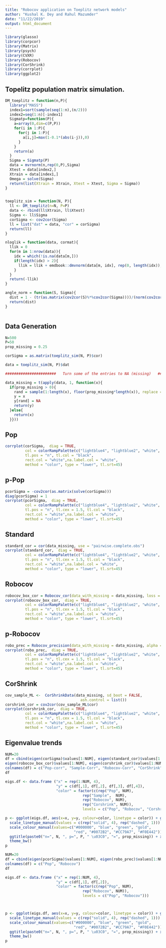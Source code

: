 ```yaml
---
title: "Robocov application on Toeplitz network models"
author: "Kushal K. Dey and Rahul Mazumder"
date: "11/22/2019"
output: html_document
---
```


```r
library(glasso)
library(corpcor)
library(Matrix)
library(psych)
library(CVXR)
library(Robocov)
library(CorShrink)
library(corrplot)
library(ggplot2)
```


## Topelitz population matrix simulation.


```r
DM_toeplitz = function(n,P){
  library("MASS")
  index1=sort(sample(seq(1:n),(n/2)))
  index2=seq(1:n)[-index1]
  Sigmatp=function(P){
    a=array(0,dim=c(P,P))
    for(i in 1:P){
      for(j in 1:P){
        a[i,j]=max(1-0.1*(abs(i-j)),0)
      }
    }
    return(a)
  }
  Sigma = Sigmatp(P)
  data = mvrnorm(n,rep(0,P),Sigma)
  Xtest = data[index2,]
  Xtrain = data[index1,]
  Omega = solve(Sigma)
  return(list(Xtrain = Xtrain, Xtest = Xtest, Sigma = Sigma))
}


toeplitz_sim = function(N, P){
  ll <- DM_toeplitz(n=N, P=P)
  data <- rbind(ll$Xtrain, ll$Xtest)
  Sigma <- ll$Sigma
  corSigma <- cov2cor(Sigma)
  ll = list("dat" = data, "cor" = corSigma)
  return(ll)
}

nloglik = function(data, cormat){
  llik = 0
  for(m in 1:nrow(data)){
    idx = which(!is.na(data[m,]))
    if(length(idx) > 2){
      llik = llik + emdbook::dmvnorm(data[m, idx], rep(0, length(idx)), cormat[idx, idx], log = T)
    }
  }
  return(-llik)
}

angle_norm = function(S, Sigma){
  dist = 1 - (tr(as.matrix(cov2cor(S)%*%cov2cor(Sigma))))/(norm(cov2cor(S), type = "F")* norm(Sigma, type = "F"))
  return(dist)
}



```


## Data Generation

```r
N=500
P=50
prop_missing = 0.25

corSigma = as.matrix(toeplitz_sim(N, P)$cor)

data = toeplitz_sim(N, P)$dat

#######################   Turn some of the entries to NA (missing)   ###################################

data_missing = t(apply(data, 1, function(x){
  if(prop_missing > 0){
    rand = sample(1:length(x), floor(prop_missing*length(x)), replace = F)
    y = x
    y[rand] = NA
    return(y)
  }else{
    return(x)
  }}))
```


## Pop

```r
corrplot(corSigma,  diag = TRUE,
         col = colorRampPalette(c("lightblue4", "lightblue2", "white", "indianred1", "indianred3"))(200),
         tl.pos = "n", tl.col = "black",
         rect.col = "white",na.label.col = "white",
         method = "color", type = "lower", tl.srt=45)

```

## p-Pop

```r
pcorSigma = -cov2cor(as.matrix(solve(corSigma)))
diag(pcorSigma) = 1
corrplot(pcorSigma,  diag = TRUE,
         col = colorRampPalette(c("lightblue4", "lightblue2", "white", "indianred1", "indianred3"))(200),
         tl.pos = "n", tl.cex = 1.5, tl.col = "black",
         rect.col = "white",na.label.col = "white",
         method = "color", type = "lower", tl.srt=45)

```

## Standard

```r
standard_cor = cor(data_missing, use = "pairwise.complete.obs")
corrplot(standard_cor,  diag = TRUE,
         col = colorRampPalette(c("lightblue4", "lightblue2", "white", "indianred1", "indianred3"))(200),
         tl.pos = "n", tl.cex = 1.5, tl.col = "black",
         rect.col = "white",na.label.col = "white",
         method = "color", type = "lower", tl.srt=45)

```


## Robocov

```r
robocov_box_cor = Robocov_cor(data_with_missing = data_missing, loss = "lasso")
corrplot(robocov_box_cor,  diag = TRUE,
         col = colorRampPalette(c("lightblue4", "lightblue2", "white", "indianred1", "indianred3"))(200),
         tl.pos = "n", tl.cex = 1.5, tl.col = "black",
         rect.col = "white",na.label.col = "white",
         method = "color", type = "lower", tl.srt=45)

```


## p-Robocov

```r
robo_prec = Robocov_precision(data_with_missing = data_missing, alpha = 0.1, lambda=1)
corrplot(robo_prec,  diag = TRUE,
         col = colorRampPalette(c("lightblue4", "lightblue2", "white", "indianred1", "indianred3"))(200),
         tl.pos = "n", tl.cex = 1.5, tl.col = "black",
         rect.col = "white",na.label.col = "white",
         method = "color", type = "lower", tl.srt=45)
```



## CorShrink

```r
cov_sample_ML <-  CorShrinkData(data_missing, sd_boot = FALSE,
                                  ash.control = list())
corshrink_cor = cov2cor(cov_sample_ML$cor)
corrplot(corshrink_cor,  diag = TRUE,
         col = colorRampPalette(c("lightblue4", "lightblue2", "white", "indianred1", "indianred3"))(200),
         tl.pos = "n", tl.cex = 1.5, tl.col = "black",
         rect.col = "white",na.label.col = "white",
         method = "color", type = "lower", tl.srt=45)

```


## Eigenvalue trends

```r
NUM=20
df = cbind(eigen(corSigma)$values[1:NUM], eigen(standard_cor)$values[1:NUM],
eigen(robocov_box_cor)$values[1:NUM], eigen(corshrink_cor)$values[1:NUM])
colnames(df) = c("Pop-corr", "Sample-Corr", "Robocov-Corr", "CorShrink")
df

```

```r
eigs.df <- data.frame ("x" = rep(1:NUM, 4),
                       "y" = c(df[,1], df[,2], df[,3], df[,4]),
                       "color" = factor(c(rep("Pop", NUM), 
                                   rep("Sample",  NUM), 
                                   rep("Robocov", NUM),
                                   rep("Corshrink", NUM)),
                                   levels = c("Pop", "Robocov", "Corshrink", "Sample")))

p <- ggplot(eigs.df, aes(x=x, y=y, colour=color, linetype = color)) + geom_line(lty = 1, lwd = 0.7) +
  scale_linetype_manual(values = c(rep("solid", 4), rep("dashed", 1))) +
  scale_colour_manual(values=c("#000000", "blue", "green", "gold",
                               "red", "#0072B2", "#CC79A7", "#F0E442")) +
  ggtitle(paste0("n=", N, ", p=", P, " \u03C0", "=", prop_missing)) + xlab("Index") + ylab("eigenvalues")+
  theme_bw()
p
```

```r
NUM=20
df = cbind(eigen(pcorSigma)$values[1:NUM], eigen(robo_prec)$values[1:NUM])
colnames(df) = c("Pop", "Robocov")
df

eigs.df <- data.frame ("x" = rep(1:NUM, 4),
                       "y" = c(df[,1], df[,2]),
                       "color" = factor(c(rep("Pop", NUM),  
                                   rep("Robocov", NUM)),
                                   levels = c("Pop", "Robocov")))



p <- ggplot(eigs.df, aes(x=x, y=y, colour=color, linetype = color)) + geom_line(lty = 1, lwd = 0.7) +
  scale_linetype_manual(values = c(rep("solid", 4), rep("dashed", 1))) +
  scale_colour_manual(values=c("#000000", "blue", "green", "gold",
                               "red", "#0072B2", "#CC79A7", "#F0E442")) +
  ggtitle(paste0("n=", N, ", p=", P, " \u03C0", "=", prop_missing)) + xlab("Index") + ylab("eigenvalues")+
  theme_bw()
p
```

